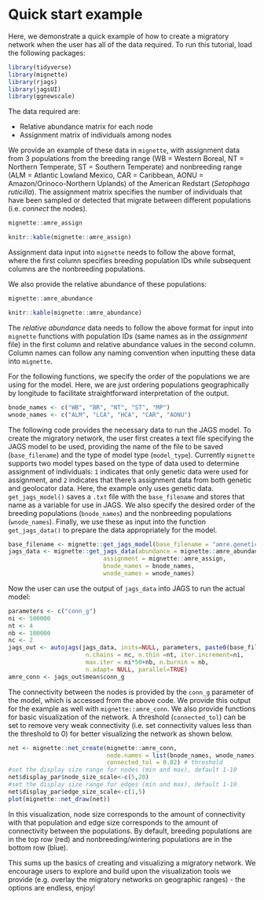 # Quick start example {#quickstart}

Here, we demonstrate a quick example of how to create a migratory network when the user has all of the data required. To run this tutorial, load the following packages:

```r
library(tidyverse)
library(mignette)
library(rjags)
library(jagsUI)
library(ggnewscale)
```

The data required are:

* Relative abundance matrix for each node
* Assignment matrix of individuals among nodes

We provide an example of these data in `mignette`, with assignment data from 3 populations from the breeding range (WB = Western Boreal, NT = Northern Temperate, ST = Southern Temperate) and nonbreeding range (ALM = Atlantic Lowland Mexico, CAR = Caribbean, AONU = Amazon/Orinoco-Northern Uplands) of the American Redstart (*Setophaga ruticilla*). The assignment matrix specifies the number of individuals that have been sampled or detected that migrate between different populations (i.e. *connect* the nodes).

```r
mignette::amre_assign
```

```r
knitr::kable(mignette::amre_assign)
```

Assignment data input into `mignette` needs to follow the above format, where the first column specifies breeding population IDs while subsequent columns are the nonbreeding populations.

We also provide the relative abundance of these populations:

```r
mignette::amre_abundance
```

```r
knitr::kable(mignette::amre_abundance)
```

The *relative abundance* data needs to follow the above format for input into `mignette` functions with population IDs (same names as in the *assignment* file) in the first column and relative abundance values in the second column. Column names can follow any naming convention when inputting these data into `mignette`.

For the following functions, we specify the order of the populations we are using for the model. Here, we are just ordering populations geographically by longitude to facilitate straightforward interpretation of the output.

```r
bnode_names <- c("WB", "BR", "NT", "ST", "MP")
wnode_names <- c("ALM", "LCA", "HCA", "CAR", "AONU")
```

The following code provides the necessary data to run the JAGS model. To create the migratory network, the user first creates a text file specifying the JAGS model to be used, providing the name of the file to be saved (`base_filename`) and the type of model type (`model_type`). Currently `mignette` supports two model types based on the type of data used to determine assignment of individuals: `1` indicates that only genetic data were used for assignment, and `2` indicates that there's assignment data from both genetic and geolocator data. Here, the example only uses genetic data. `get_jags_model()` saves a `.txt` file with the `base_filename` and stores that name as a variable for use in JAGS. We also specify the desired order of the breeding populations (`bnode_names`) and the nonbreeding populations (`wnode_names`). Finally, we use these as input into the function `get_jags_data()` to prepare the data appropriately for the model.

```r
base_filename <- mignette::get_jags_model(base_filename = "amre.genetic.model", model_type = 1)
jags_data <- mignette::get_jags_data(abundance = mignette::amre_abundance, 
                           assignment = mignette::amre_assign,
                           bnode_names = bnode_names, 
                           wnode_names = wnode_names)
```

Now the user can use the output of `jags_data` into JAGS to run the actual model:

```r
parameters <- c("conn_g")
ni <- 500000
nt <- 4
nb <- 100000
nc <- 2
jags_out <- autojags(jags_data, inits=NULL, parameters, paste0(base_filename,".txt"),
                      n.chains = nc, n.thin =nt, iter.increment=ni,
                      max.iter = ni*50+nb, n.burnin = nb,
                      n.adapt= NULL, parallel=TRUE)
amre_conn <- jags_out$mean$conn_g
```

The connectivity between the nodes is provided by the `conn_g` parameter of the model, which is accessed from the above code. We provide this output for the example as well with `mignette::amre_conn`. We also provide functions for basic visualization of the network. A threshold (`connected_tol`) can be set to remove very weak connectivity (i.e. set connectivity values less than the threshold to 0) for better visualizing the network as shown below.

```r
net <- mignette::net_create(mignette::amre_conn, 
                            node.names = list(bnode_names, wnode_names),
                            connected_tol = 0.02) # threshold
#set the display size range for nodes (min and max), default 1-10
net$display_par$node_size_scale<-c(5,20)
#set the display size range for edges (min and max), default 1-10
net$display_par$edge_size_scale<-c(1,5)
plot(mignette::net_draw(net))
```

In this visualization, node size corresponds to the amount of connectivity with that population and edge size corresponds to the amount of connectivity between the populations. By default, breeding populations are in the top row (red) and nonbreeding/wintering populations are in the bottom row (blue). 

This sums up the basics of creating and visualizing a migratory network. We encourage users to explore and build upon the visualization tools we provide (e.g. overlay the migratory networks on geographic ranges) - the options are endless, enjoy!

